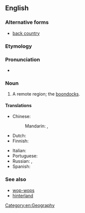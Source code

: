 {{also|back country}}
==English==
{{wikipedia}}

===Alternative forms===
* [[back country]]

===Etymology===
{{compound|en|back|country}}

===Pronunciation===
* {{IPA|en|/ˈbækˌkʌntri/}}

===Noun===
{{en-noun|~}}

# A remote region; the [[boondocks]].

====Translations====
{{trans-top|remote region}}
* Chinese:
*: Mandarin: {{t+|cmn|窮鄉僻壤|sc=Hani}}, {{t+|cmn|穷乡僻壤|tr=qióngxiāngpìrǎng|sc=Hani}}
* Dutch: {{t-needed|nl}}
* Finnish: {{t+|fi|syrjäseutu}}
{{trans-mid}}
* Italian: {{t|it|[[entroterra]] [[rurale]]|f}}
* Portuguese: {{t+|pt|mato|m}}
* Russian: {{t+|ru|захолу́стье|n}}, {{t+|ru|глуби́нка|f}}
* Spanish: {{t|es|andurriales}}
{{trans-bottom}}

===See also===
* [[wop-wops]]
* [[hinterland]]

[[Category:en:Geography]]